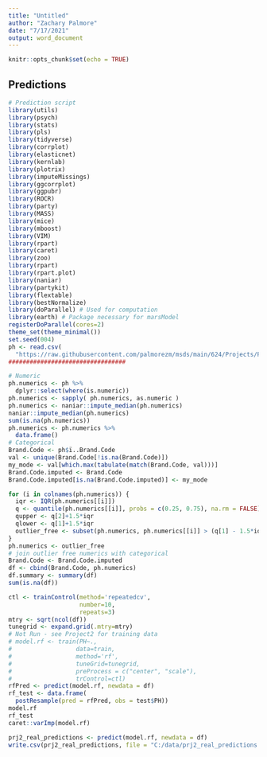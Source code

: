 ```yaml
---
title: "Untitled"
author: "Zachary Palmore"
date: "7/17/2021"
output: word_document
---
```


```r
knitr::opts_chunk$set(echo = TRUE)
```

## Predictions

```r
# Prediction script
library(utils)
library(psych)
library(stats)
library(pls)
library(tidyverse)
library(corrplot)
library(elasticnet)
library(kernlab)
library(plotrix)
library(imputeMissings)
library(ggcorrplot)
library(ggpubr)
library(ROCR)
library(party)
library(MASS)
library(mice)
library(mboost)
library(VIM)
library(rpart)
library(caret)
library(zoo)
library(rpart)
library(rpart.plot)
library(naniar)
library(partykit)
library(flextable)
library(bestNormalize)
library(doParallel) # Used for computation
library(earth) # Package necessary for marsModel
registerDoParallel(cores=2)
theme_set(theme_minimal())
set.seed(004)
ph <- read.csv(
  "https://raw.githubusercontent.com/palmorezm/msds/main/624/Projects/Project2/StudentEvaluation-%20TO%20PREDICT.csv")
#################################
```



```r
# Numeric
ph.numerics <- ph %>% 
  dplyr::select(where(is.numeric)) 
ph.numerics <- sapply( ph.numerics, as.numeric )
ph.numerics <- naniar::impute_median(ph.numerics)
naniar::impute_median(ph.numerics)
sum(is.na(ph.numerics))
ph.numerics <- ph.numerics %>% 
  data.frame() 
# Categorical
Brand.Code <- ph$ï..Brand.Code
val <- unique(Brand.Code[!is.na(Brand.Code)])
my_mode <- val[which.max(tabulate(match(Brand.Code, val)))]
Brand.Code.imputed <- Brand.Code
Brand.Code.imputed[is.na(Brand.Code.imputed)] <- my_mode
```


```r
for (i in colnames(ph.numerics)) {
  iqr <- IQR(ph.numerics[[i]])
  q <- quantile(ph.numerics[[i]], probs = c(0.25, 0.75), na.rm = FALSE)
  qupper <- q[2]+1.5*iqr
  qlower <- q[1]+1.5*iqr
  outlier_free <- subset(ph.numerics, ph.numerics[[i]] > (q[1] - 1.5*iqr) & ph.numerics[[i]] < (q[2]+1.5*iqr) )
}
ph.numerics <- outlier_free
# join outlier free numerics with categorical 
Brand.Code <- Brand.Code.imputed
df <- cbind(Brand.Code, ph.numerics)
df.summary <- summary(df)
sum(is.na(df))
```


```r
ctl <- trainControl(method='repeatedcv', 
                    number=10, 
                    repeats=3)
mtry <- sqrt(ncol(df))
tunegrid <- expand.grid(.mtry=mtry)
# Not Run - see Project2 for training data
# model.rf <- train(PH~., 
#                  data=train, 
#                  method='rf',
#                  tuneGrid=tunegrid, 
#                  preProcess = c("center", "scale"),
#                  trControl=ctl)
rfPred <- predict(model.rf, newdata = df)
rf_test <- data.frame(
  postResample(pred = rfPred, obs = test$PH)) 
model.rf
rf_test
caret::varImp(model.rf)
```


```r
prj2_real_predictions <- predict(model.rf, newdata = df)
write.csv(prj2_real_predictions, file = "C:/data/prj2_real_predictions.csv")
```









